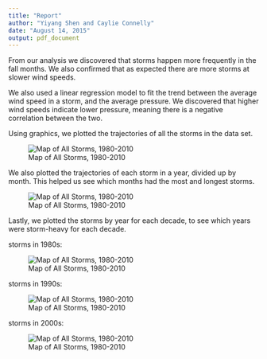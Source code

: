 ```yaml
---
title: "Report"
author: "Yiyang Shen and Caylie Connelly"
date: "August 14, 2015"
output: pdf_document
---
```


From our analysis we discovered that storms happen more frequently in the fall months. We also confirmed that as expected there are more storms at slower wind speeds.

We also used a linear regression model to fit the trend between the average wind speed in a storm, and the average pressure. We discovered that higher wind speeds indicate lower pressure, meaning there is a negative correlation between the two.

Using graphics, we plotted the trajectories of all the storms in the data set.

![Map of All Storms, 1980-2010](../images/All_Storms.png)

We also plotted the trajectories of each storm in a year, divided up by month. This helped us see which months had the most and longest storms.

![Map of All Storms, 1980-2010](../images/stormsByMonth.png)

Lastly, we plotted the storms by year for each decade, to see which years were storm-heavy for each decade.

storms in 1980s:

![Map of All Storms, 1980-2010](../images/storms80s.png)

storms in 1990s:

![Map of All Storms, 1980-2010](../images/storms1990s.png)

storms in 2000s:

![Map of All Storms, 1980-2010](../images/storms2000s.png)
